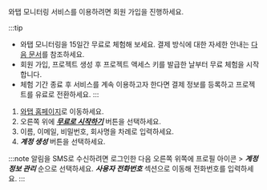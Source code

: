 와탭 모니터링 서비스를 이용하려면 회원 가입을 진행하세요.

:::tip
* 와탭 모니터링을 15일간 무료로 체험해 보세요. 결제 방식에 대한 자세한 안내는 [다음 문서](../billing/billing.mdx)를 참조하세요. 
* 회원 가입, 프로젝트 생성 후 프로젝트 액세스 키를 발급한 날부터 무료 체험을 시작합니다.
* 체험 기간 종료 후 서비스를 계속 이용하고자 한다면 결제 정보를 등록하고 프로젝트를 유료로 전환하세요.
:::

1. [와탭 홈페이지](http://www.whatap.io/)로 이동하세요.
1. 오른쪽 위에 ***[무료로 시작하기](https://www.whatap.io/ko/signup/)*** 버튼을 선택하세요.
1. 이름, 이메일, 비밀번호, 회사명을 차례로 입력하세요.
1. ***계정 생성*** 버튼을 선택하세요.

:::note
알림을 SMS로 수신하려면 로그인한 다음 오른쪽 위쪽에 프로필 아이콘 > ***계정 정보 관리*** 순으로 선택하세요. ***사용자 전화번호*** 섹션으로 이동해 전화번호를 입력하세요.
:::